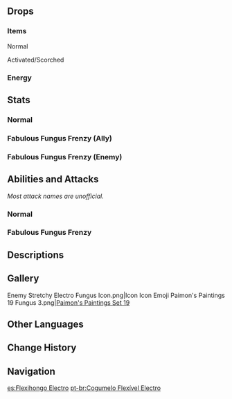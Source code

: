 {{Enemy Infobox
|image    = Enemy Stretchy Electro Fungus.png
|dmgtype  = Electro
|weakpoint = no
|family   = Mystical Beasts
|group    = Fungi
|type     = Common Enemies
}}
{{Enemy Intro|name='''Stretchy Electro Fungi'''}}

==Drops==
===Items===
;Normal
{{Drops Table|type=Fungi (Small)}}

;Activated/Scorched
{{Drops Table|type=Fungi (Small, Activated)|notice=0}}

===Energy===
{{Energy Drops
|hp1   = 0
|p1    = 1
}}

==Stats==
===Normal===
{{Enemy Stats
|electro_res  = 20%
|dendro_res   = 20%

|hp_ratio     = 1
|hp_type      = 2
|atk_ratio    = 1.8
|atk_type     = 2
}}

===Fabulous Fungus Frenzy (Ally)===
{{Enemy Stats
|hide_notes = 1

|electro_res = 20%
|dendro_res = 20%

|hp_ratio  = 2
|hp_type   = 2
|atk_ratio = 4.32
|atk_type  = 2
}}

===Fabulous Fungus Frenzy (Enemy)===
{{Enemy Stats
|hide_notes = 1

|electro_res = 20%
|dendro_res = 20%

|hp_ratio  = 1.6
|hp_type   = 2
|atk_ratio = 3.456
|atk_type  = 2
}}

==Abilities and Attacks==
''Most attack names are unofficial.''
===Normal===
{{Enemy Attacks
|name_1      = State Shift
|desc_1      = When hit by {{Electro}} or {{Pyro}} attacks, the Stretchy Electro Fungus will enter an Activated or Scorched state respectively, gaining enhanced attacks. A Stretchy Electro Fungus can only undergo state shift once.
* If the Stretchy Electro Fungus is defeated while Activated or Scorched, it may drop {{Item|Inactivated Fungal Nucleus}}, {{Item|Dormant Fungal Nucleus}}, and {{Item|Robust Fungal Nucleus}}, while the drop rates for {{Item|Fungal Spores}}, {{Item|Luminescent Pollen}}, and {{Item|Crystalline Cyst Dust}} will greatly reduce.

|name_2      = Stretch Spin
|desc_2      = Stretches itself, charges and spins its head around, dealing '''30% ATK''' as {{Color|Physical DMG}}.
* '''Activated:''' Speed increased, cooldown reduced.
* '''Scorched:''' Speed reduced, DMG increased to '''60% ATK''', knockback increased.
|caption_2   = Normal
|file_2_2    = Stretchy Electro Fungus Stretch Spin 2
|caption_2_2 = Activated
|file_2_3    = Stretchy Electro Fungus Stretch Spin 3
|caption_2_3 = Scorched

|name_3      = Orb Sling
|desc_3      = Throws an orb of Electro energy at the player, each dealing '''60% ATK''' as {{Color|Electro DMG}} on hit.
* '''Activated:''' Speed increased, throws 3 orbs in a row.
* '''Scorched:''' Speed reduced, DMG increased to '''100% ATK''', knockback increased.
|caption_3   = Normal
|file_3_2    = Stretchy Electro Fungus Orb Sling 2
|caption_3_2 = Activated
|file_3_3    = Stretchy Electro Fungus Orb Sling 3
|caption_3_3 = Scorched
}}

===Fabulous Fungus Frenzy===
<section begin="fff skills"/>
{{Enemy Attacks
|enemy       = Stretchy Electro Fungus

|name_1      = Skill: Resonator
|desc_1      = Inspires other Fungi friends and increases the [[ATK]] of all Fungi on the team by '''40%''' for '''10''' seconds.<br />''With this skill's amazing effects, Paimon thinks it's "probably the crackling thunder that jolts other Fungi into action!"''
|file_1      = Stretchy Electro Fungus Resonator

|name_2      = Flashing Bolt
|desc_2      = Unleashes a blast of lightning that deals '''142% ATK''' as {{Color|Electro DMG}} to its target.

|name_3      = Lightning Sphere
|desc_3      = Unleashes a ball-shaped charge that deals '''61% ATK''' as {{Color|Electro DMG}}.
}}<!--
--><section end="fff skills"/>

==Descriptions==
{{Description|A spore organism of some intelligence. It possesses extreme adaptability.<br />Unlike other Fungi, this creature possesses a cap with shining horns sticking out of it. When in danger, it will release small electric orbs as a form of self-defense.|[[Archive]]}}

==Gallery==
<gallery>
Enemy Stretchy Electro Fungus Icon.png|Icon
Icon Emoji Paimon's Paintings 19 Fungus 3.png|[[HoYoLAB/Paimon's Paintings#Set 19|Paimon's Paintings Set 19]]
</gallery>

==Other Languages==
{{Other Languages
|en      = Stretchy Electro Fungus
|zhs     = 伸缩雷蕈兽
|zhs_rm  = Shēnsuō Léi Xùnshòu
|zht     = 伸縮雷蕈獸
|zht_rm  = Shēnsuō Léi Xùnshòu
|zh_tl   = Flexible {{Lex|Electro|zh}} Fungus Beast
|ja      = ボヨヨン雷キノコン
|ja_rm   = Boyoyon Kaminari Kinokon
|ja_tl   = Boing-Boing Electro Mushroom
|ko      = 쭉쭉 번개 버섯몬
|ko_rm   = Jjukjjuk Beongae Beoseotmon
|ko_tl   = Straight-Straight Lightning Mushroom Monster
|es      = Flexihongo Electro
|es_tl   = Electro Flexifungus
|es_note = ''Flexihongo'' is a {{w|portmanteau}} of ''flexible'' ("flexible") and ''hongo'' ("fungus").
|fr      = Fongus Électro extensible
|fr_tl   = Extensible Electro Fungus
|ru      = Растягивающийся Электро плесенник
|ru_tl   = Stretchable Electro Molder
|th      = Stretch Electro Fungus
|vi      = Nấm Quỷ Đàn Hồi - Lôi
|vi_tl   = 
|de      = Dehnbare Elektro-Pilzbestie
|de_tl   = Stretchy Electro Fungus Beast
|id      = Stretch Electro Fungus
|pt      = Cogumelo Flexível Electro
|pt_tl   = 
|tr      = Esnek Elektrik Mantarı
|tr_tl   = 
|it      = Miconoide retrattile di Electro
|it_tl   = 
}}

==Change History==
{{Change History|3.1}}

==Navigation==
{{Enemy Navbox|Common}}

[[es:Flexihongo Electro]]
[[pt-br:Cogumelo Flexível Electro]]